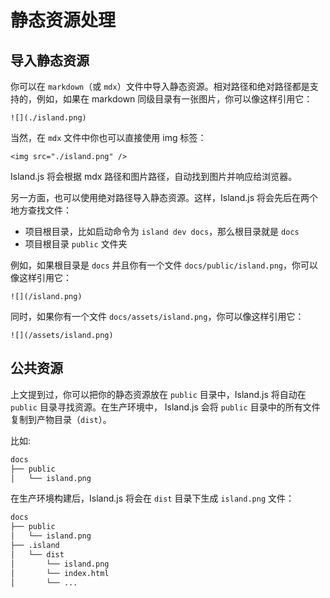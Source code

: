 # 静态资源处理

## 导入静态资源

你可以在 `markdown`（或 `mdx`）文件中导入静态资源。相对路径和绝对路径都是支持的，例如，如果在 markdown 同级目录有一张图片，你可以像这样引用它：

```mdx
![](./island.png)
```

当然，在 `mdx` 文件中你也可以直接使用 img 标签：

```mdx
<img src="./island.png" />
```

Island.js 将会根据 mdx 路径和图片路径，自动找到图片并响应给浏览器。

另一方面，也可以使用绝对路径导入静态资源。这样，Island.js 将会先后在两个地方查找文件：

- 项目根目录，比如启动命令为 `island dev docs`，那么根目录就是 `docs`
- 项目根目录 `public` 文件夹

例如，如果根目录是 `docs` 并且你有一个文件 `docs/public/island.png`，你可以像这样引用它：

```mdx
![](/island.png)
```

同时，如果你有一个文件 `docs/assets/island.png`，你可以像这样引用它：

```mdx
![](/assets/island.png)
```

## 公共资源

上文提到过，你可以把你的静态资源放在 `public` 目录中，Island.js 将自动在 `public` 目录寻找资源。在生产环境中，
Island.js 会将 `public` 目录中的所有文件复制到产物目录（`dist`）。

比如:

```bash
docs
├── public
│   └── island.png
```

在生产环境构建后，Island.js 将会在 `dist` 目录下生成 `island.png` 文件：

```bash
docs
├── public
│   └── island.png
├── .island
│   └── dist
│       └── island.png
│       └── index.html
│       └── ...
```
